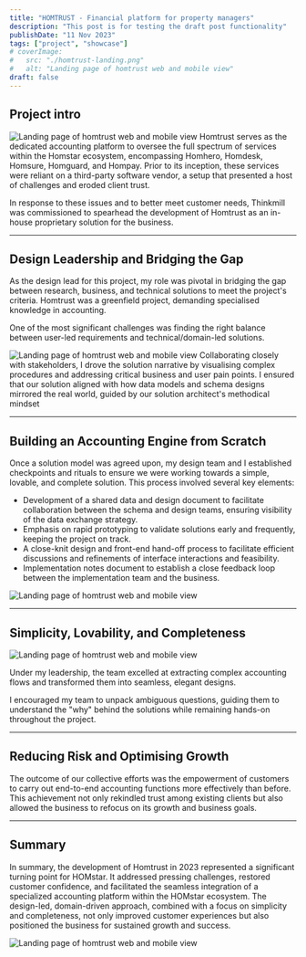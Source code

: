 ```yaml
---
title: "HOMTRUST - Financial platform for property managers"
description: "This post is for testing the draft post functionality"
publishDate: "11 Nov 2023"
tags: ["project", "showcase"]
# coverImage:
#   src: "./homtrust-landing.png"
#   alt: "Landing page of homtrust web and mobile view"
draft: false
---
```


## Project intro

![Landing page of homtrust web and mobile view](./homtrust-landing.png)
Homtrust serves as the dedicated accounting platform to oversee the full spectrum of services within the Homstar ecosystem, encompassing Homhero, Homdesk, Homsure, Homguard, and Hompay. Prior to its inception, these services were reliant on a third-party software vendor, a setup that presented a host of challenges and eroded client trust.

In response to these issues and to better meet customer needs, Thinkmill was commissioned to spearhead the development of Homtrust as an in-house proprietary solution for the business.

---

## Design Leadership and Bridging the Gap

As the design lead for this project, my role was pivotal in bridging the gap between research, business, and technical solutions to meet the project's criteria. Homtrust was a greenfield project, demanding specialised knowledge in accounting.

One of the most significant challenges was finding the right balance between user-led requirements and technical/domain-led solutions.

![Landing page of homtrust web and mobile view](./homtrust-collaborate.png)
Collaborating closely with stakeholders, I drove the solution narrative by visualising complex procedures and addressing critical business and user pain points. I ensured that our solution aligned with how data models and schema designs mirrored the real world, guided by our solution architect's methodical mindset

---

## Building an Accounting Engine from Scratch

Once a solution model was agreed upon, my design team and I established checkpoints and rituals to ensure we were working towards a simple, lovable, and complete solution. This process involved several key elements:

- Development of a shared data and design document to facilitate collaboration between the schema and design teams, ensuring visibility of the data exchange strategy.
- Emphasis on rapid prototyping to validate solutions early and frequently, keeping the project on track.
- A close-knit design and front-end hand-off process to facilitate efficient discussions and refinements of interface interactions and feasibility.
- Implementation notes document to establish a close feedback loop between the implementation team and the business.

![Landing page of homtrust web and mobile view](./homtrust-greenfield.png)

---

## Simplicity, Lovability, and Completeness

![Landing page of homtrust web and mobile view](./homtrust-slc.png)

Under my leadership, the team excelled at extracting complex accounting flows and transformed them into seamless, elegant designs.

I encouraged my team to unpack ambiguous questions, guiding them to understand the "why" behind the solutions while remaining hands-on throughout the project.

---

## Reducing Risk and Optimising Growth

The outcome of our collective efforts was the empowerment of customers to carry out end-to-end accounting functions more effectively than before. This achievement not only rekindled trust among existing clients but also allowed the business to refocus on its growth and business goals.

---

## Summary

In summary, the development of Homtrust in 2023 represented a significant turning point for HOMstar. It addressed pressing challenges, restored customer confidence, and facilitated the seamless integration of a specialized accounting platform within the HOMstar ecosystem. The design-led, domain-driven approach, combined with a focus on simplicity and completeness, not only improved customer experiences but also positioned the business for sustained growth and success.

![Landing page of homtrust web and mobile view](./homtrust-feedback.png)
